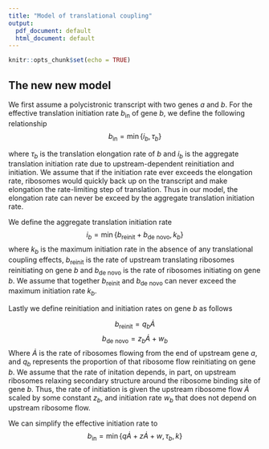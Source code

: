 ```yaml
---
title: "Model of translational coupling"
output:
  pdf_document: default
  html_document: default
---
```


```r
knitr::opts_chunk$set(echo = TRUE)
```

## The new new model

We first assume a polycistronic transcript with two genes $a$ and $b$. For the effective translation initiation rate $b_\text{in}$ of gene $b$, we define the following relationship
$$b_\text{in} = \min\left\{i_b, \tau_b\right\}$$

where $\tau_b$ is the translation elongation rate of $b$ and $i_b$ is the aggregate translation initiation rate due to upstream-dependent reinitiation and \textit{de novo}
initiation. We assume that if the initiation rate ever exceeds the elongation rate, ribosomes would quickly back up on the transcript and make elongation the rate-limiting step of translation. Thus in our model, the elongation rate can never be exceed by the aggregate translation initiation rate. 

We define the aggregate translation initiation rate
$$i_b = \min\left\{b_\text{reinit} + b_\text{de novo}, k_b\right\}$$
where $k_b$ is the maximum initiation rate in the absence of any translational coupling effects, $b_\text{reinit}$ is the rate of upstream translating ribosomes reinitiating on gene $b$ and $b_\text{de novo}$ is the rate of ribosomes initiating \textit{de novo} on gene $b$. We assume that together $b_\text{reinit}$ and $b_\text{de novo}$ can never exceed the maximum initiation rate $k_b$.

Lastly we define reinitiation and \textit{de novo} initiation rates on gene $b$ as follows

$$b_\text{reinit} = q_b\dot{A}$$
$$b_\text{de novo} = z_b\dot{A} + w_b$$
Where $\dot{A}$ is the rate of ribosomes flowing from the end of upstream gene $a$, and $q_b$ represents the proportion of that ribosome flow reinitiating on gene $b$. We assume that the rate of \textit{de novo} initation depends, in part, on upstream ribosomes relaxing secondary structure around the ribosome binding site of gene $b$. Thus, the rate of \textit{de novo} initiation is given the upstream ribosome flow $\dot{A}$ scaled by some constant $z_b$, and \textit{de novo} initiation rate $w_b$ that does not depend on upstream ribosome flow.

We can simplify the effective initiation rate to
$$b_\text{in} = \min\left\{q\dot{A} + z\dot{A} + w, \tau_b, k\right\}$$
<!--
## General case
To model the effects of translational coupling on rates of protein production, we first assume that we have a polycistronic transcript with genes $a$, $b$, and $c$. For the effective translation initiation rate $a_\text{in}$ of gene $a$, we define the following relationship

$$ a_\text{in} = \min\left\{k, \frac{s_a}{\tau_a}\right\} $$
where $k$ is some arbitrary initiation rate, $s_a$ is the length of gene $a$ and $\tau_a$ is the time it takes to translate gene $a$. As the time to translate gene $a$ increases, the elongation rate will eventually be less than $k$ and become the rate-limiting step as the transcripts back up with ribosomes. 

The rate at which ribosomes complete translation of gene $a$, or protein production rate of A, is defined as

$$ \dot{A} = a_\text{in}I(t-\tau_a) $$
where 

$$I(x) =
    \begin{cases}
        0 & \text{for $x < 0$} \\
        1 & \text{for $x \geq 0$} \\
    \end{cases}$$

and $t$ is time. 

For the effective initiation rate $b_\text{in}$ of gene $b$ we define the following relationship

$$ b_\text{in} = \min\left\{\dot{A}, \frac{s_b}{\tau_b}\right\}q + \min\left\{k, \frac{s_b}{\tau_b}\right\}(1-q) $$

where $s_b$ and $\tau_b$ are the length of gene $b$ and the time to translate gene $b$, respectively. The constant $q$ indicates the proportion of upstream-dependent initiation events due reinitiation (i.e., ribosomes terminating translation on gene $a$ and reinitiating translation on gene $b$). The term $(1-q)$ indicates the proportion of upstream-dependent translation initiation events due to facilitated binding (i.e., the exposure of an the gene $b$ RBS due to upstream translating ribosomes). Thus, the effective initiation rate is the sum of both the reinitiation rate from gene $a$ to gene $b$, and rate of facilitated binding to gene $b$. 

The protein production rate of B consists of two terms

$$ \dot{B} = zb_\text{in}I(t-\tau_b-\tau_a)+(1-z)\min\left\{k, \frac{s_b}{\tau_b}\right\}I(t-\tau_b) $$

where the first term represents the upstream-dependent effective initiation rate weighted by $z$, the coupling constant. The second term represents _de novo_ initiation, weighted by $(1 - z)$. When $z = 1$, gene $b$ is fully-coupled to $a$ and production of protein B depends entirely on the rate of ribosomes completing translation on $a$. When $z = 0$, gene $b$ is uncoupled from $a$, and production of protein B is independent from that of A.

The effective initiation rate of gene $c$ and protein production rate of C are defined similarly.

$$ c_\text{in} = \min\left\{ \dot{B}, \frac{s_c}{\tau_c}\right\}q + \min\left\{k, \frac{s_c}{\tau_c}\right\}(1-q) $$

$$ \dot{C} = zc_\text{in}I(t-\tau_c-\tau_b-\tau_a) + (1-z)\min\left\{k, \frac{s_c}{\tau_c}\right\}I(t-\tau_c) $$

To summarize, our model accounts for three different mechanisms of translation initiation:

1. Upstream-dependent re-initiation.
2. Upstream-dependent exposure of the RBS and binding (facilitated binding, described by Rex at el)
3. _De novo_ initiation

### Plots

I have made plots similar to Fig 7 in our paper over a range of $z$ and $q$ values at steady state. A few cases to note:

* $q = 0$, top row. Since $q = 0$, any upstream-dependent initiation events are due to facilitated binding. Changing $z$ does not affect protein production of C at all because at steady state, all RBSes should be exposed by upstream ribosomes, and facilitated binding events will be indistinguishible from _de novo_ initiation.

* $z = 0$, left-most column. Since $z = 0$, there is no translational coupling. All initiation events occur independently.

So, at steady state, the system behaves the same if either $q = 0$ or $z = 0$. I think this makes sense biologically.

```r
library(dplyr)
library(tidyr)
library(ggplot2)
library(cowplot)

k <- 2
s_1 <- 40
s_2 <- 40
s_3 <- 40
tau_1 <- 10
tau_3 <- 15

delay_func <- function(x) {
  if (x < 0) {
    return(0)
  } else {
    return(1)
  }
}

a_in <- function() min(k, s_1 / tau_1)
a_dot <- function(t) a_in()*delay_func(t - tau_1)
# These functions produce a non-linear curve because we vary tau_2, which is in the denominator
b_in <- function(tau_2, c, z, t) min(a_dot(t), s_2 / tau_2) * c  + (1 - c) * min(k, s_2 /tau_2)
b_dot <- function(tau_2, c, z, t) z*b_in(tau_2, c, z, t)*delay_func(t - tau_2 - tau_1) + (1 - z)*min(k, s_2/tau_2)*delay_func(t - tau_2)
c_in <- function(tau_2, c, z, t) min(b_dot(tau_2, c, z, t), s_3 / tau_3) * c  + (1 - c) * min(k, s_3 /tau_3)
c_dot <- function(tau_2, c, z, t) z*c_in(tau_2, c, z, t)*delay_func(t - tau_2 - tau_1 - tau_3) + (1 - z)*min(k, s_3/tau_3)*delay_func(t - tau_3)

taus <- seq(15, 30, 0.01)

c <- 1

make_df <- function(z, t, c) {
  data.frame(delay_B = taus,
             A = a_dot(t),
             B = sapply(taus, b_dot, c, z, t),
             C = sapply(taus, c_dot, c, z, t),
             coupling = z,
             time = t)
}

coupling <- list(0, 0.25, 0.5, 0.75, 1)
times <- list(60)
q_vals <- list(0, 0.25, 0.5, 0.75, 1)

df <- purrr::cross_d(list(coupling = coupling, times = times, q_vals = q_vals)) %>% mutate(data = purrr::pmap(list(coupling, times, q_vals), make_df)) %>% unnest()
df <- gather(df, protein, rate, A:C)

plot <- ggplot(df, aes(x = delay_B, y = rate, color = protein)) +
  geom_line() +
  facet_grid(q_vals~coupling, labeller = label_both) +
  panel_border() +
  xlab("time to translate protein B (s)") +
  ylab("rate of protein production")

plot
```
-->

<!--
## Some special cases derived analytically

### $q = 0,\ z = 0, I(t) = 1$

$$a_\text{in} = \min\left\{k, \frac{s_a}{\tau_a}\right\}$$
$$b_\text{in} = \min\left\{k, \frac{s_b}{\tau_b}\right\}$$
$$c_\text{in} = \min\left\{k, \frac{s_c}{\tau_c}\right\}$$
$$\dot{A} = a_\text{in}I(t-\tau_a)$$
$$\dot{A} = \min\left\{k, \frac{s_a}{\tau_a}\right\}$$
$$\dot{B} = \min\left\{k, \frac{s_b}{\tau_b}\right\}$$
$$\dot{C} = \min\left\{k, \frac{s_c}{\tau_c}\right\}$$

### $q = 0,\ z = 1,\ I(t) = 1$

$$a_\text{in} = \min\left\{k, \frac{s_a}{\tau_a}\right\}$$
$$b_\text{in} = \min\left\{k, \frac{s_b}{\tau_b}\right\}$$
$$c_\text{in} = \min\left\{k, \frac{s_c}{\tau_c}\right\}$$
$$\dot{A} = a_\text{in}I(t-\tau_a)$$
$$\dot{A} = \min\left\{k, \frac{s_a}{\tau_a}\right\}$$
$$\dot{B} = b_\text{in}I(t-\tau_b-\tau_a)$$
$$\dot{B} = \min\left\{k, \frac{s_b}{\tau_b}\right\}$$
$$\dot{C} = c_\text{in}I(t-\tau_c-\tau_b-\tau_a)$$
$$\dot{C} = \min\left\{k, \frac{s_c}{\tau_c}\right\}$$


-->
